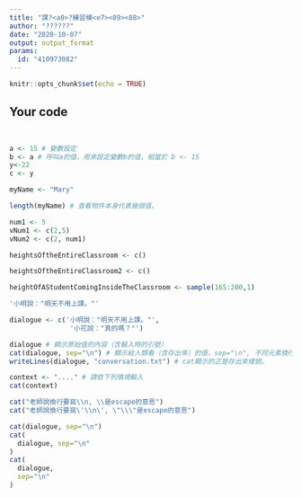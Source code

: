 ---
title: "課?<a0>?練習模<e7><89><88>"
author: "??????"
date: "2020-10-07"
output: output_format
params:
  id: "410973082"
---

```{r setup, include=FALSE}
knitr::opts_chunk$set(echo = TRUE)
```

## Your code

```{r}

```
```{r}
```
```{r}
a <- 15 # 變數設定
b <- a # 呼叫a的值，用來設定變數b的值，相當於 b <- 15
y<-22
c <- y

```
```{r}
myName <- "Mary"
```

```{r}
length(myName) # 查看物件本身代表幾個值。
```


```{r}
num1 <- 5
vNum1 <- c(2,5)
vNum2 <- c(2, num1)
```

```{r}
heightsOftheEntireClassroom <- c()

heightsOftheEntireClassroom2 <- c()
```

```{r}
heightOfAStudentComingInsideTheClassroom <- sample(165:200,1)
```

```{r}
'小明說："明天不用上課。"'
```
```{r}
dialogue <- c('小明說："明天不用上課。"',
               '小花說："真的嗎？"')

dialogue # 顯示原始值的內容（含輸入時的引號）
cat(dialogue, sep="\n") # 顯示給人類看（含存出來）的值，sep="\n", 不同元素換行陳列。
writeLines(dialogue, "conversation.txt") # cat顯示的正是存出來樣貌。
```

```{r}
context <- "...." # 請依下列情境輸入
cat(context)
```

```{r}
cat("老師說換行要寫\\n, \\是escape的意思")
cat("老師說換行要寫\'\\n\', \"\\\"是escape的意思")
```

```{r}
cat(dialogue, sep="\n")
cat(
  dialogue, sep="\n"
)
cat(
  dialogue,
  sep="\n"
)
```